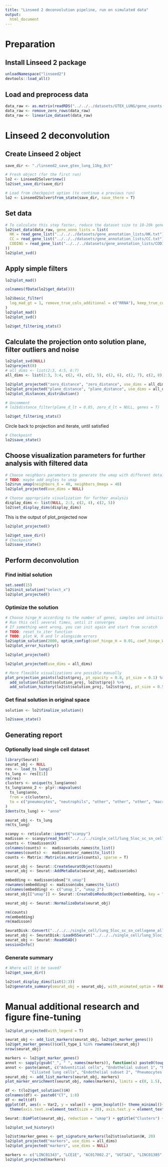 ```yaml
---
title: "Linseed 2 deconvolution pipeline, run on simulated data"
output:
  html_document
---
```



# Preparation
## Install Linseed 2 package
```r
unloadNamespace("linseed2")
devtools::load_all()
```

## Load and preprocess data
```r
data_raw <- as.matrix(readRDS("../../../datasets/GTEX_LUNG/gene_counts.Rda"))
data_raw <- remove_zero_rows(data_raw)
data_raw <- linearize_dataset(data_raw)
```


# Linseed 2 deconvolution

## Create Linseed 2 object
```r
save_dir <- "./linseed2_save_gtex_lung_11kg_8ct"
```

```r
# Fresh object (for the first run)
lo2 <- Linseed2Solver$new()
lo2$set_save_dir(save_dir)
```

```r
# Load from checkpoint option (to continue a previous run)
lo2 <- Linseed2Solver$from_state(save_dir, save_there = T)
```

## Set data
```r
# To calculate this step faster, reduce the dataset size to 10-20k genes
lo2$set_data(data_raw, gene_anno_lists = list(
  HK = read_gene_list("../../../datasets/gene_annotation_lists/HK.txt"),
  CC = read_gene_list("../../../datasets/gene_annotation_lists/CC.txt"),
  CODING = read_gene_list("../../../datasets/gene_annotation_lists/CODING_ENSEMBL.txt")
))
lo2$plot_svd()
```


## Apply simple filters
```r
lo2$plot_mad()
```

```r
colnames(fData(lo2$get_data()))
```

```r
lo2$basic_filter(
  log_mad_gt = 1, remove_true_cols_additional = c("RRNA"), keep_true_cols = c("CODING")
)
lo2$plot_mad()
lo2$plot_svd()
```

```r
lo2$get_filtering_stats()
```

## Calculate the projection onto solution plane, filter outliers and noise
```r
lo2$plot_svd(NULL)
lo2$project(8)
# all_dims <- list(2:3, 4:5, 6:7)
all_dims <- list(2:3, 3:4, c(2, 4), c(2, 5), c(2, 6), c(2, 7), c(2, 8))
```

```r
lo2$plot_projected("zero_distance", "zero_distance", use_dims = all_dims)
lo2$plot_projected("plane_distance", "plane_distance", use_dims = all_dims)
lo2$plot_distances_distribution()
```

```r
# Uncomment
# lo2$distance_filter(plane_d_lt = 0.05, zero_d_lt = NULL, genes = T)
```

```r
lo2$get_filtering_stats()
```

Circle back to projection and iterate, until satisfied

```r
# Checkpoint
lo2$save_state()
```


## Choose visualization parameters for further analysis with filtered data
```r
# Choose neighbors parameters to generate the umap with different detail level
# TODO: maybe add angles to umap
lo2$run_umap(neighbors_X = 40, neighbors_Omega = 40)
lo2$plot_projected(use_dims = NULL)
```

```r
# Choose appropriate visualization for further analysis
display_dims <- list(NULL, 2:3, c(2, 4), c(2, 5))
lo2$set_display_dims(display_dims)
```

This is the output of plot_projected now
```r
lo2$plot_projected()
```


```r
lo2$get_save_dir()
# Checkpoint
lo2$save_state()
```



## Perform deconvolution

### Find initial solution
```r
set.seed(15)
lo2$init_solution("select_x")
lo2$plot_projected()
```



### Optimize the solution
```r
# Choose hinge_H according to the number of genes, samples and intuition
# Run this cell several times, until it converges
# If something went wrong, you can init again and start from scratch
# TODO: reset_to_iter function
# TODO: plot W, H and lr alongside errors
lo2$optim_solution(2000, optim_config(coef_hinge_H = 0.01, coef_hinge_W = 0.1))
lo2$plot_error_history()
```

```r
lo2$plot_projected()
```

```r
lo2$plot_projected(use_dims = all_dims)
```

```r
# More flexible visualizations are possible manually
plot_projection_points(lo2$st$proj, pt_opacity = 0.8, pt_size = 0.1) %>%
  add_solution(lo2$st$solution_proj, lo2$st$proj) %>%
  add_solution_history(lo2$st$solution_proj, lo2$st$proj, pt_size = 0.5, pt_opacity = 1, step = 20, colored = T)
```



### Get final solution in original space
```r
solution <- lo2$finalize_solution()
```

```r
lo2$save_state()
```


## Generating report

### Optionally load single cell dataset
```r
library(Seurat)
seurat_obj <- NULL
res <- load_ts_lung()
ts_lung <- res[[1]]
rm(res)
clusters <- unique(ts_lung$anno)
ts_lung$anno_2 <- plyr::mapvalues(
  ts_lung$anno,
  from = c(clusters),
  to = c("pneumocytes", "neutrophils", "other", "other", "other", "macrophages", "other", "other", "monocytes", "ciliated")
)
Idents(ts_lung) <- "anno"

seurat_obj <- ts_lung
rm(ts_lung)
```

```r
scanpy <- reticulate::import("scanpy")
madisson <- scanpy$read_h5ad("../../../single_cell/lung_5loc_sc_sn_cellxgene_allgenes_05122022.h5ad")
counts <- t(madisson$X)
colnames(counts) <-  madisson$obs_names$to_list()
rownames(counts) <-  madisson$var_names$to_list()
counts <- Matrix::Matrix(as.matrix(counts), sparse = T)

seurat_obj <- Seurat::CreateSeuratObject(counts)
seurat_obj <- Seurat::AddMetaData(seurat_obj, madisson$obs)

embedding <- madisson$obsm["X_umap"]
rownames(embedding) <- madisson$obs_names$to_list()
colnames(embedding) <- c("umap_1", "umap_2")
seurat_obj[["umap"]] <- Seurat::CreateDimReducObject(embedding, key = "umap_")

seurat_obj <- Seurat::NormalizeData(seurat_obj)

rm(counts)
rm(embedding)
rm(madisson)

SeuratDisk::Convert("../../../single_cell/lung_5loc_sc_sn_cellxgene_allgenes_05122022.h5ad", "h5seurat")
seurat_obj <- SeuratDisk::LoadH5Seurat("../../../single_cell/lung_5loc_sc_sn_cellxgene_allgenes_05122022.h5seurat")
seurat_obj <- Seurat::ReadH5AD()
sessionInfo()
```

### Generate summary
```r
# Where will it be saved?
lo2$get_save_dir()
```

```r
lo2$set_display_dims(list(2:3))
lo2$generate_summary(seurat_obj = seurat_obj, with_animated_optim = FALSE)
```


# Manual additional research and figure fine-tuning
```r
lo2$plot_projected(with_legend = T)
```
```r
seurat_obj <- add_list_markers(seurat_obj, lo2$get_marker_genes())
lo2$get_marker_genes()$cell_type_1 %in% rownames(seurat_obj)
nrow(seurat_obj)
```




```r
markers <- lo2$get_marker_genes()
annot <- sapply(gsub("_", " ", names(markers)), function(s) paste0(toupper(substring(s, 1,1)), substring(s, 2)))
annot <- paste(annot, c("Adventitial cells", "Endothelial subset 1", "Neutrophils and monocytes", "Pneumocytes male subset",
           "Ciliated lung cells", "Endothelial subset 2", "Pneumocytes female subset", "Macrophages"), sep = "\n")
seurat_obj <- add_list_markers(seurat_obj, markers)
plot_marker_enrichment(seurat_obj, names(markers), limits = c(0, 1.5), ggadd = function(plt, i) plt + NoAxes() + NoLegend() + ggtitle(annot[[i]]))
```

```r
df <- t(lo2$get_solution()$H)
colnames(df) <- paste0("CT", 1:8)
df <- melt(df)
ggplot(df, aes(x = Var2, y = value)) + geom_boxplot()+ theme_minimal()+ xlab(NULL) + ylab(NULL) + ylim(c(0, 1)) +
  theme(axis.text.x=element_text(size = 20), axis.text.y = element_text(size = 20))
```

```r
Seurat::DimPlot(seurat_obj, reduction = "umap") + ggtitle("Clusters") + scale_colour_manual(values = c(colors_m, "grey70", "grey50", "grey10")) + NoAxes() + ggtitle(NULL)
```

```r
lo2$plot_svd_history()
```

```r
lo2$st$marker_genes <- get_signature_markers(lo2$st$solution$W, 20)
lo2$plot_projected("markers", use_dims = all_dims)
lo2$plot_projected("markers", use_dims = NULL)
```


```r
markers <- c("LINC01343", "LCE1E", "AC017002.2", "UGT1A3", "LINC01385", "H2BFWT", "OR13D1", "KIRREL3-AS3", "KRT75", "OTX2", "HRH3", "KRTAP19-1", "KRTAP19-3", "KRTAP7-1", "KRTAP10-2", "MMP10", "KRT14", "KRT31", "LCE1C", "KRT5", "KRT15", "S100A7", "KRT6C", "S100A2", "KRT6A", "MMP1", "KRT37", "MMP13", "KRT33A", "COL17A1", "KRT17", "DLK2", "C10orf99", "DSG3", "ANXA8", "FGF19", "AC133785.1")
lo2$plot_projected(markers)
```
